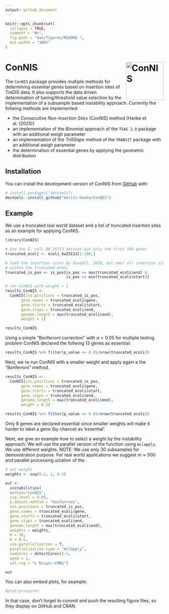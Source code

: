 ```yaml
---
output: github_document
---
```


<!-- README.md is generated from README.Rmd. Please edit that file -->

```r
knitr::opts_chunk$set(
  collapse = TRUE,
  comment = "#>",
  fig.path = "man/figures/README-",
  out.width = "100%"
)
```

# ConNIS <img src="./man/figures/logo.svg" alt="ConNIS" align="right" width="120"/>

<!-- badges: start -->
<!-- badges: end -->

The `ConNIS` package provides multiple methods for determining essential genes based on insertion sites of *TraDIS* data. It also supports the data driven determination of tuning/threshold value selection by the implementation of a subsample based instability approach. Currently the follwing methods are implemented:

* the *Consecutive Non-Insertion Sites* (ConNIS) method (Hanke et al. (2025))
* an implementation of the *Binomial* approach  of the `TSAS 2.0`  package with an additional weigh parameter
* an implementation of the *Tn5Gaps* method of the `TRANSIT` package with an additional weigh parameter
* the determination of essential genes by applying the geometric distribution


## Installation

You can install the development version of ConNIS from [GitHub](https://github.com/) with:

``` r
# install.packages("devtools")
devtools::install_github("moritz-hanke/ConNIS")
```

## Example

We use a truncated real world dataset and a list of truncated insertion sites as an example for applying ConNIS.

```r

library(ConNIS)

# Use the E. coli BW 25113 dataset but only the first 100 genes
truncated_ecoli <- ecoli_bw25113[1:100,]

# load the insertion sites by Goodall, 2018, but omit all insertion sites that are
# within the truncated_ecoli
truncated_is_pos <- is_pos[is_pos <= max(truncated_ecoli$end) &
                           is_pos >= min(truncated_ecoli$start)]

# run ConNIS with weight = 1
results_ConNIS <- 
  ConNIS(ins.positions = truncated_is_pos, 
       gene.names = truncated_ecoli$gene, 
       gene.starts = truncated_ecoli$start, 
       gene.stops = truncated_ecoli$end, 
       genome.length = max(truncated_ecoli$end), 
       weight = 1)

results_ConNIS
```

Using a simple "Bonferroni correction" with $\alpha=0.05$ for multiple testing problem ConNIS declared the follwing 13 genes as essential:

```r
results_ConNIS %>% filter(p_value <= 0.05/nrow(truncated_ecoli))
```

Next, we re-run ConNIS with a smaller weight and apply again a the "Bonferroni" method.

```r
results_ConNIS <- 
  ConNIS(ins.positions = truncated_is_pos, 
       gene.names = truncated_ecoli$gene, 
       gene.starts = truncated_ecoli$start, 
       gene.stops = truncated_ecoli$end, 
       genome.length = max(truncated_ecoli$end), 
       weight = 0.2)

results_ConNIS %>% filter(p_value <= 0.05/nrow(truncated_ecoli))

```
Only 8 genes are declared essential since smaller weights will make it harder to label a gene (by chance) as 'essential'. 

Next, we give an example how to select a weight by the instability approach. We will use the parallel version of the function using `mclapply`. We use different weights. NOTE: We use only 30 subsamples for demonstration purpose. For real world applications we suggest $m \approx  500$ and parallel processing uization of the .

```r

# set weight
weights <- seq(0.2, 1, 0.2)

out <- 
  instabilities(
  method="ConNIS", 
  sig.level = 0.05, 
  p.adjust.mehtod = "bonferroni", 
  ins.positions = truncated_is_pos, 
  gene.names = truncated_ecoli$gene, 
  gene.starts = truncated_ecoli$start, 
  gene.stops = truncated_ecoli$end, 
  genome.length = max(truncated_ecoli$end), 
  weights = weights, 
  m = 30, 
  d = 0.5, 
  use.parallelization = T, 
  parallelization.type = "mclapply", 
  numCores = detectCores()-1, 
  seed = 1, 
  set.rng = "L'Ecuyer-CMRG")

out

```

You can also embed plots, for example:

```r
#plot(pressure)
```

In that case, don't forget to commit and push the resulting figure files, so they display on GitHub and CRAN.
